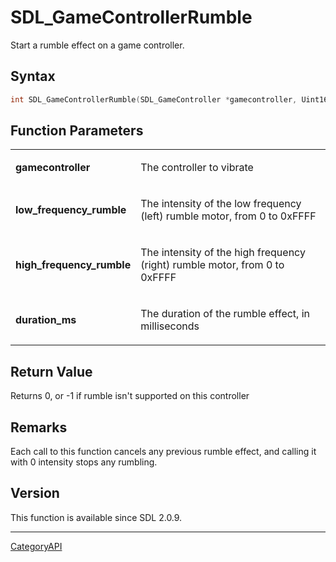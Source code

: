 = SDL_GameControllerRumble =

Start a rumble effect on a game controller.

== Syntax ==

<syntaxhighlight lang='c'>
int SDL_GameControllerRumble(SDL_GameController *gamecontroller, Uint16 low_frequency_rumble, Uint16 high_frequency_rumble, Uint32 duration_ms);
</syntaxhighlight>

== Function Parameters ==

{|
|'''gamecontroller'''
|The controller to vibrate
|-
|'''low_frequency_rumble'''
|The intensity of the low frequency (left) rumble motor, from 0 to 0xFFFF
|-
|'''high_frequency_rumble'''
|The intensity of the high frequency (right) rumble motor, from 0 to 0xFFFF
|-
|'''duration_ms'''
|The duration of the rumble effect, in milliseconds
|}

== Return Value ==

Returns 0, or -1 if rumble isn't supported on this controller

== Remarks ==

Each call to this function cancels any previous rumble effect, and calling
it with 0 intensity stops any rumbling.

== Version ==

This function is available since SDL 2.0.9.

----
[[CategoryAPI]]


